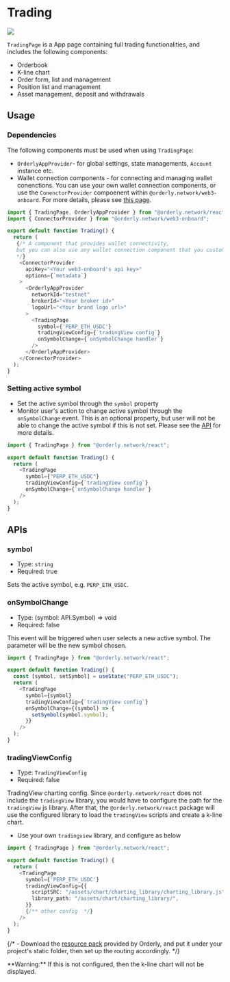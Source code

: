 
# Trading

![](/images/trading-page.png)

`TradingPage` is a App page containing full trading functionalities, and includes the following components:

- Orderbook
- K-line chart
- Order form, list and management
- Position list and management
- Asset management, deposit and withdrawals

## Usage

### Dependencies

The following components must be used when using `TradingPage`:

- `OrderlyAppProvider`- for global settings, state managements, `Account` instance etc.
- Wallet connection components - for connecting and managing wallet conenctions. You can use your own wallet connection components, or use the `ConenctorProvider` compoenent within `@orderly.network/web3-onboard`. For more details, please see [this page](/components/wallet).

```typescript
import { TradingPage, OrderlyAppProvider } from "@orderly.network/react";
import { ConnectorProvider } from "@orderly.network/web3-onboard";

export default function Trading() {
  return (
   {/* A component that provides wallet connectivity,
   but you can also use any wallet connection component that you customize
   */}
    <ConnectorProvider
      apiKey="<Your web3-onboard's api key>"
      options={`metadata`}
    >
      <OrderlyAppProvider
        networkId="testnet"
        brokerId="<Your broker id>"
        logoUrl="<Your brand logo url>"
      >
        <TradingPage
          symbol={'PERP_ETH_USDC'}
          tradingViewConfig={`tradingView config`}
          onSymbolChange={`onSymbolChange handler`}
        />
      </OrderlyAppProvider>
    </ConnectorProvider>
  );
}
```

### Setting active symbol

- Set the active symbol through the `symbol` property
- Monitor user's action to change active symbol through the `onSymbolChange` event. This is an optional property, but user will not be able to change the active symbol if this is not set. Please see the [API](#onsymbolchange) for more details.

```typescript {6} copy
import { TradingPage } from "@orderly.network/react";

export default function Trading() {
  return (
    <TradingPage
      symbol={"PERP_ETH_USDC"}
      tradingViewConfig={`tradingView config`}
      onSymbolChange={`onSymbolChange handler`}
    />
  );
}
```

## APIs

### symbol

- Type: `string`
- Required: true

Sets the active symbol, e.g. `PERP_ETH_USDC`.

### onSymbolChange

- Type: (symbol: API.Symbol) => void
- Required: false

This event will be triggered when user selects a new active symbol. The parameter will be the new symbol chosen.

```typescript {4,9-11}
import { TradingPage } from "@orderly.network/react";

export default function Trading() {
  const [symbol, setSymbol] = useState("PERP_ETH_USDC");
  return (
    <TradingPage
      symbol={symbol}
      tradingViewConfig={`tradingView config`}
      onSymbolChange={(symbol) => {
        setSymbol(symbol.symbol);
      }}
    />
  );
}
```

### tradingViewConfig

- Type: `TradingViewConfig`
- Required: false

TradingView charting config. Since `@orderly.network/react` does not include the `tradingView` library, you would have to configure the path for the `tradingView` js library. After that, the `@orderly.network/react` package will use the configured library to load the `tradingView` scripts and create a k-line chart.

- Use your own `tradingview` library, and configure as below

```typescript {8-9}
import { TradingPage } from "@orderly.network/react";

export default function Trading() {
  return (
    <TradingPage
      symbol={'PERP_ETH_USDC'}
      tradingViewConfig={{
        scriptSRC: "/assets/chart/charting_library/charting_library.js",
        library_path: "/assets/chart/charting_library/",
      }}
      {/** other config  */}
    />
  );
}
```

{/* - Download the [resource pack](/) provided by Orderly, and put it under your project's static folder, then set up the routing accordingly. */}

<Callout type="warning">
  **Warning:** If this is not configured, then the k-line chart will not be displayed.
</Callout>
